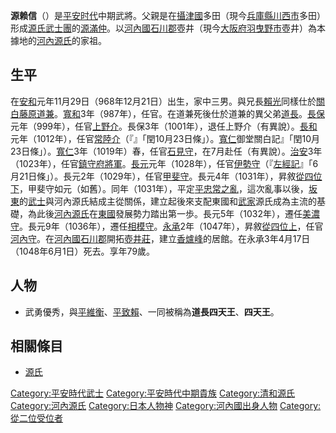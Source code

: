 {{日本武士
|名稱= 源 賴信
|圖片名稱= Minamoto Yorinobu.jpg
|圖片大小= 200px
|圖片說明= 源賴信（[[菊池容齋|菊池容齋]]畫、[[明治|明治時代]]）
|時代= [[平安时代|平安時代]]中期
|出生日期= [[安和|安和]]元年11月29日（968年12月21日）
|出生地點= 
|逝世日期= [[永承|永承]]3年4月17日（1048年6月1日）
|逝世地點= 
|假名= 
|羅馬字= 
|幼名= 
|改名= 
|别名= 
|諡号= 
|神号= 
|戒名= 
|洗禮名= 
|墓所= [[大阪府|大阪府]][[羽曳野市|羽曳野市]]的{{tsl|ja|通法寺||通法寺}}
|朝廷官位= [[從四位上|從四位上]]{{tsl|ja|昇殿||昇殿}}、[[鎮守府將軍|鎮守府將軍]]、[[檢非違使|檢非違使]]、[[常陸國司|常陸介]]、[[伊勢國|伊勢守]]、[[河內守|河內守]]、[[甲斐國|甲斐守]]、[[信濃國|信濃守]]、[[美濃國|美濃守]]、[[相模國|相模守]]、[[陸奧守|陸奧守]]、[[左馬權頭|左馬權頭]]、{{tsl|ja|冷泉院||冷泉院}}[[判官|判官]]代、[[治部省|治部少輔]]、{{tsl|ja|皇后宮亮||皇后宮亮}}、{{tsl|ja|左兵衛少尉||左兵衛少尉}}、[[兵部省|兵部丞]]<br>贈[[從二位|從二位]]
|幕府職位= 
|主君= [[藤原道兼|藤原道兼]]、[[藤原道長|道長]]
|藩= 
|氏族= [[清和源氏|清和源氏]][[源经基|經基]]流
|父母= 父：[[源滿仲|源滿仲]]<br>母：{{tsl|ja|藤原元方||藤原元方}}的女兒（或{{tsl|ja|藤原致忠||藤原致忠}}的女兒）
|養父= 
|養母= 
|兄弟= 兄：[[源賴光|賴光]]、[[源賴親|賴親]]<br>弟：[[源賴平|賴平]]、[[源賴範|賴範]]、[[源賴明|賴明]]、[[源賴貞|賴貞]]、[[源賴尋|賴尋]]、[[源賴賢|賴賢]]
|姐妹= 
|正室= [[修理命婦|修理命婦]]
|側室= 
|嗣子= [[源賴義|賴義]]、[[源賴清|賴清]]、[[源賴季|賴季]]、[[源賴任|賴任]]、[[足利义政|義政]]
|嗣女= [[源為滿|源為滿]]室、[[源信忠|源信忠]]室
|養子= 
|養女= 
}}
{{japanese|japanese=源 頼信|kana=みなもと の よりのぶ|romaji=Minamoto no Yorinobu|舊寫=源 賴信}}
'''源赖信'''（{{bd|968年|12月21日|1048年|6月1日|Minamoto no Yorinobu}}）是[[平安时代|平安时代]]中期武將。父親是在[[攝津國|攝津國]]多田（現今[[兵庫縣|兵庫縣]][[川西市|川西市]]多田）形成[[源氏|源氏]][[武士團|武士團]]的[[源滿仲|源滿仲]]。以[[河內國|河內國]][[石川郡_(大阪府)|石川郡]]壺井（現今[[大阪府|大阪府]][[羽曳野市|羽曳野市]]壺井）為本據地的[[河內源氏|河內源氏]]的家祖。

== 生平 ==
在[[安和|安和]]元年11月29日（968年12月21日）出生，家中三男。與兄長[[源賴光|賴光]]同樣仕於[[關白|關白]][[藤原道兼|藤原道兼]]。[[寬和|寬和]]3年（987年），任官{{tsl|ja|左兵衛少尉||左兵衛少尉}}。在道兼死後仕於道兼的異父弟[[藤原道長|道長]]。[[長保|長保]]元年（999年），任官[[上野國|上野介]]。長保3年（1001年），退任上野介（有異說）。[[長和_(年號)|長和]]元年（1012年），任官[[常陸國司|常陸介]]（『{{tsl|ja|御堂關白記}}』「閏10月23日條」）。[[寬仁|寬仁]]御堂關白記』「閏10月23日條」）。[[寬仁|寬仁]]3年（1019年）春，任官[[石見守|石見守]]，在7月赴任（有異說）。[[治安_(後一條天皇)|治安]]3年（1023年），任官[[鎮守府將軍|鎮守府將軍]]。[[長元|長元]]元年（1028年），任官[[伊勢國|伊勢守]]（『[[左經記|左經記]]』「6月21日條」）。長元2年（1029年），任官[[甲斐國|甲斐守]]。長元4年（1031年），昇敘[[從四位下|從四位下]]，甲斐守如元（如舊）。同年（1031年），平定[[平忠常之亂|平忠常之亂]]，這次亂事以後，[[東國|坂東]]的[[武士_(日本)|武士]]與河內源氏結成主從關係，建立起後來支配東國和[[武家|武家]]源氏成為主流的基礎，為此後[[河內源氏|河內源氏]]在[[東國|東國]]發展勢力踏出第一歩。長元5年（1032年），遷任[[美濃國|美濃守]]。長元9年（1036年），遷任[[相模國|相模守]]。[[永承|永承]]2年（1047年），昇敘[[從四位上|從四位上]]，任官[[河內守|河內守]]。在[[河內國|河內國]][[石川郡_(大阪府)|石川郡]]開拓[[壺井莊|壺井莊]]，建立[[香爐峰|香爐峰]]的居館。在永承3年4月17日（1048年6月1日）死去。享年79歲。

== 人物 ==
*武勇優秀，與[[平維衡|平維衡]]、[[平致賴|平致賴]]、{{tsl|ja|藤原保昌||藤原保昌}}一同被稱為'''道長四天王'''、'''四天王'''。

== 相關條目 ==
*[[源氏|源氏]]

{{河內源氏棟梁|初代}}

{{DEFAULTSORT:Minamoto no Yorinobu}}
[[Category:平安時代武士|Category:平安時代武士]]
[[Category:平安時代中期貴族|Category:平安時代中期貴族]]
[[Category:清和源氏|Category:清和源氏]]
[[Category:河內源氏|Category:河內源氏]]
[[Category:日本人物神|Category:日本人物神]]
[[Category:河內國出身人物|Category:河內國出身人物]]
[[Category:從二位受位者|Category:從二位受位者]]